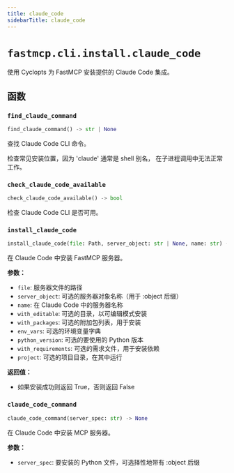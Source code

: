 ```yaml
---
title: claude_code
sidebarTitle: claude_code
---
```


# `fastmcp.cli.install.claude_code`


使用 Cyclopts 为 FastMCP 安装提供的 Claude Code 集成。

## 函数

### `find_claude_command` <sup><a href="https://github.com/jlowin/fastmcp/blob/main/src/fastmcp/cli/install/claude_code.py#L19" target="_blank"><Icon icon="github" style="width: 14px; height: 14px;" /></a></sup>

```python
find_claude_command() -> str | None
```


查找 Claude Code CLI 命令。

检查常见安装位置，因为 'claude' 通常是 shell 别名，
在子进程调用中无法正常工作。


### `check_claude_code_available` <sup><a href="https://github.com/jlowin/fastmcp/blob/main/src/fastmcp/cli/install/claude_code.py#L67" target="_blank"><Icon icon="github" style="width: 14px; height: 14px;" /></a></sup>

```python
check_claude_code_available() -> bool
```


检查 Claude Code CLI 是否可用。


### `install_claude_code` <sup><a href="https://github.com/jlowin/fastmcp/blob/main/src/fastmcp/cli/install/claude_code.py#L72" target="_blank"><Icon icon="github" style="width: 14px; height: 14px;" /></a></sup>

```python
install_claude_code(file: Path, server_object: str | None, name: str) -> bool
```


在 Claude Code 中安装 FastMCP 服务器。

**参数：**
- `file`: 服务器文件的路径
- `server_object`: 可选的服务器对象名称（用于 \:object 后缀）
- `name`: 在 Claude Code 中的服务器名称
- `with_editable`: 可选的目录，以可编辑模式安装
- `with_packages`: 可选的附加包列表，用于安装
- `env_vars`: 可选的环境变量字典
- `python_version`: 可选的要使用的 Python 版本
- `with_requirements`: 可选的需求文件，用于安装依赖
- `project`: 可选的项目目录，在其中运行

**返回值：**
- 如果安装成功则返回 True，否则返回 False


### `claude_code_command` <sup><a href="https://github.com/jlowin/fastmcp/blob/main/src/fastmcp/cli/install/claude_code.py#L170" target="_blank"><Icon icon="github" style="width: 14px; height: 14px;" /></a></sup>

```python
claude_code_command(server_spec: str) -> None
```


在 Claude Code 中安装 MCP 服务器。

**参数：**
- `server_spec`: 要安装的 Python 文件，可选择性地带有 \:object 后缀

